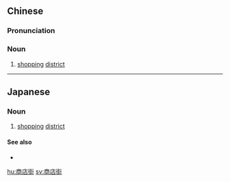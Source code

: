 ==Chinese==
{{zh-forms|type=21}}

===Pronunciation===
{{zh-pron
|m=shāngdiànjiē
|cat=n
}}

===Noun===
{{zh-noun}}

# [[shopping]] [[district]]

----

==Japanese==
{{ja-kanjitab|しょう|てん|がい|yomi=on}}

===Noun===
{{ja-noun|しょうてんがい}}

# [[shopping]] [[district]]

====See also====
* {{ja-r|市場|いちば}}

[[hu:商店街]]
[[sv:商店街]]